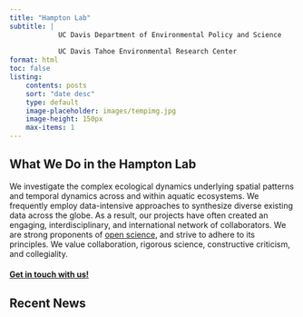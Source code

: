```yaml
---
title: "Hampton Lab"
subtitle: |
            UC Davis Department of Environmental Policy and Science
            
            UC Davis Tahoe Environmental Research Center
format: html
toc: false
listing: 
    contents: posts
    sort: "date desc"
    type: default
    image-placeholder: images/tempimg.jpg
    image-height: 150px
    max-items: 1
---
```


## What We Do in the Hampton Lab

We investigate the complex ecological dynamics underlying spatial patterns and temporal dynamics across and within aquatic ecosystems. We frequently employ data-intensive approaches to synthesize diverse existing data across the globe. As a result, our projects have often created an engaging, interdisciplinary, and international network of collaborators. We are strong proponents of [open science](https://esajournals.onlinelibrary.wiley.com/doi/full/10.1890/ES14-00402.1), and strive to adhere to its principles. We value collaboration, rigorous science, constructive criticism, and collegiality.

#### [Get in touch with us!](contact.qmd)

## Recent News

